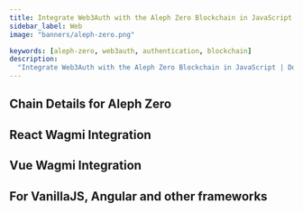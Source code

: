 ```yaml
---
title: Integrate Web3Auth with the Aleph Zero Blockchain in JavaScript
sidebar_label: Web
image: "banners/aleph-zero.png"

keywords: [aleph-zero, web3auth, authentication, blockchain]
description:
  "Integrate Web3Auth with the Aleph Zero Blockchain in JavaScript | Documentation - Web3Auth"
---
```



<SEO
  title="Integrate Web3Auth with the Aleph Zero Blockchain in JavaScript"
  description="Integrate Web3Auth with the Aleph Zero Blockchain in JavaScript | Documentation - Web3Auth"
  image="https://web3auth.io/docs/banners/aleph-zero.png"
  slug="/connect-blockchain/evm/aleph-zero/web"
/>

## Chain Details for Aleph Zero

<ChainDetailsAlephZero />

## React Wagmi Integration

<ReactWagmiIntegration />

## Vue Wagmi Integration

<VueWagmiIntegration />

## For VanillaJS, Angular and other frameworks

<JsBlockchainMethods />

